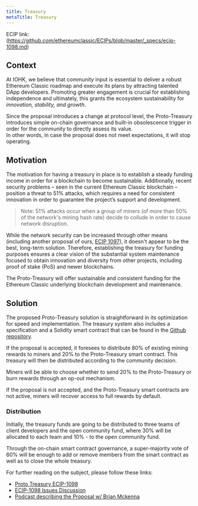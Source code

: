 ```yaml
---
title: Treasury
metaTitle: Treasury
---
```



ECIP link: (https://github.com/ethereumclassic/ECIPs/blob/master/_specs/ecip-1098.md)

## Context

At IOHK, we believe that community input is essential to deliver a robust Ethereum Classic roadmap and execute its plans by attracting talented DApp developers. Promoting greater engagement is crucial for establishing independence and ultimately, this grants the ecosystem sustainability for *innovation, stability, and growth*.

Since the proposal introduces a change at protocol level, the Proto-Treasury introduces simple on-chain governance and built-in obsolescence trigger in order for the community to directly assess its value.  
In other words, in case the proposal does not meet expectations, it will stop operating.

## Motivation

The motivation for having a treasury in place is to establish a steady funding income in order for a blockchain to become sustainable. Additionally, recent security problems – seen in the current Ethereum Classic blockchain – position a threat to 51% attacks, which requires a need for consistent innovation in order to guarantee the project’s support and development.

> Note: 51% attacks occur when a group of miners (of more than 50% of the network's mining hash rate) decide to collude in order to cause network disruption.

While the network security can be increased through other means (including another proposal of ours, [ECIP 1097](https://ecips.ethereumclassic.org/ECIPs/ecip-1097)), it doesn't appear to be the best, long-term solution.
Therefore, establishing the treasury for funding purposes ensures a clear vision of the substantial system maintenance focused to obtain innovation and diversity from other projects, including proof of stake (PoS) and newer blockchains.

The Proto-Treasury will offer sustainable and consistent funding for the Ethereum Classic underlying blockchain development and maintenance.

## Solution

The proposed Proto-Treasury solution is straightforward in its optimization for speed and implementation. The treasury system also includes a specification and a Solidity smart contract that can be found in the [Github repository](https://github.com/input-output-hk/etc_treasury_system).

If the proposal is accepted, it foresees to distribute 80% of existing mining rewards to miners and 20% to the Proto-Treasury smart contract. This treasury will then be distributed according to the community decision.

Miners will be able to choose whether to send 20% to the Proto-Treasury or burn rewards through an op-out mechanism.

If the proposal is not accepted, and the Proto-Treasury smart contracts are not active, miners will recover access to full rewards by default.

### Distribution

Initially, the treasury funds are going to be distributed to three teams of client developers and the open community fund, where 30% will be allocated to each team and 10% - to the open community fund.

Through the on-chain smart contract governance, a super-majority vote of 60% will be enough to add or remove members from the smart contract as well as to close the whole treasury.

For further reading on the subject, please follow these links:

* [Proto Treasury ECIP-1098](https://ecips.ethereumclassic.org/ECIPs/ecip-1098)
* [ECIP-1098 Issues Discussion](https://github.com/ethereumclassic/ECIPs/issues/350)
* [Podcast describing the Proposal w/ Brian Mckenna](https://www.youtube.com/watch?v=55Quk7MDvXA)
